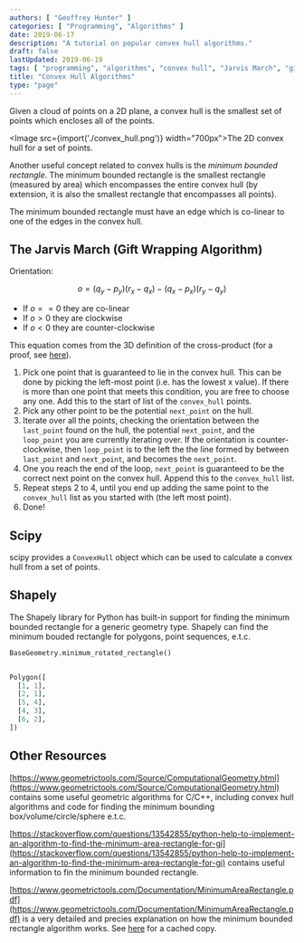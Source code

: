 ```yaml
---
authors: [ "Geoffrey Hunter" ]
categories: [ "Programming", "Algorithms" ]
date: 2019-06-17
description: "A tutorial on popular convex hull algorithms."
draft: false
lastUpdated: 2019-06-19
tags: [ "programming", "algorithms", "convex hull", "Jarvis March", "gift wrapping algorithm", "scipy", "shapely" ]
title: "Convex Hull Algorithms"
type: "page"
---
```



Given a cloud of points on a 2D plane, a convex hull is the smallest set of points which encloses all of the points.

<Image src={import('./convex_hull.png')} width="700px">The 2D convex hull for a set of points.</Image>

Another useful concept related to convex hulls is the _minimum bounded rectangle_. The minimum bounded rectangle is the smallest rectangle (measured by area) which encompasses the entire convex hull (by extension, it is also the smallest rectangle that encompasses all points).

The minimum bounded rectangle must have an edge which is co-linear to one of the edges in the convex hull.

## The Jarvis March (Gift Wrapping Algorithm)

Orientation:

$$ o = (q_y - p_y)(r_x - q_x) - (q_x - p_x)(r_y - q_y) $$

* If $o == 0$ they are co-linear
* If $o > 0$ they are clockwise
* If $o < 0$ they are counter-clockwise

This equation comes from the 3D definition of the cross-product (for a proof, see [here](https://stackoverflow.com/questions/17592800/how-to-find-the-orientation-of-three-points-in-a-two-dimensional-space-given-coo)).

1. Pick one point that is guaranteed to lie in the convex hull. This can be done by picking the left-most point (i.e. has the lowest x value). If there is more than one point that meets this condition, you are free to choose any one. Add this to the start of list of the `convex_hull` points.
1. Pick any other point to be the potential `next_point` on the hull.
1. Iterate over all the points, checking the orientation between the `last_point` found on the hull, the potential `next_point`, and the `loop_point` you are currently iterating over. If the orientation is counter-clockwise, then `loop_point` is to the left the the line formed by between `last_point` and `next_point`, and becomes the `next_point`.
1. One you reach the end of the loop, `next_point` is guaranteed to be the correct next point on the convex hull. Append this to the `convex_hull` list.
1. Repeat steps 2 to 4, until you end up adding the same point to the `convex_hull` list as you started with (the left most point).
1. Done!

## Scipy

scipy provides a `ConvexHull` object which can be used to calculate a convex hull from a set of points.

## Shapely

The Shapely library for Python has built-in support for finding the minimum bounded rectangle for a generic geometry type. Shapely can find the minimum bouded rectangle for polygons, point sequences, e.t.c.

```py
BaseGeometry.minimum_rotated_rectangle()
```

```py

Polygon([
  [1, 1],
  [2, 1],
  [5, 4],
  [4, 3],
  [6, 2],
])
```

## Other Resources

[https://www.geometrictools.com/Source/ComputationalGeometry.html](https://www.geometrictools.com/Source/ComputationalGeometry.html) contains some useful geometric algorithms for C/C++, including convex hull algorithms and code for finding the minimum bounding box/volume/circle/sphere e.t.c.

[https://stackoverflow.com/questions/13542855/python-help-to-implement-an-algorithm-to-find-the-minimum-area-rectangle-for-gi](https://stackoverflow.com/questions/13542855/python-help-to-implement-an-algorithm-to-find-the-minimum-area-rectangle-for-gi) contains useful information to fin the minimum bounded rectangle.

[https://www.geometrictools.com/Documentation/MinimumAreaRectangle.pdf](https://www.geometrictools.com/Documentation/MinimumAreaRectangle.pdf) is a very detailed and precies explanation on how the minimum bounded rectangle algorithm works. See [here](2015-05-17-DavidEberly-MinimumAreaRectangle.pdf) for a cached copy.